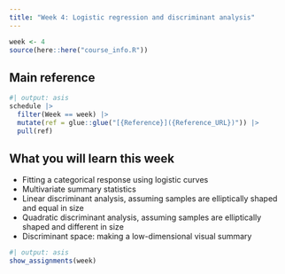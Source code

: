 ```yaml
---
title: "Week 4: Logistic regression and discriminant analysis"
---
```


```r
week <- 4
source(here::here("course_info.R"))
```

## Main reference

```r
#| output: asis
schedule |>
  filter(Week == week) |>
  mutate(ref = glue::glue("[{Reference}]({Reference_URL})")) |>
  pull(ref)
```

## What you will learn this week

* Fitting a categorical response using logistic curves
* Multivariate summary statistics
* Linear discriminant analysis, assuming samples are elliptically shaped and equal in size
* Quadratic discriminant analysis, assuming samples are elliptically shaped and different in size
* Discriminant space: making a low-dimensional visual summary

```r
#| output: asis
show_assignments(week)
```
